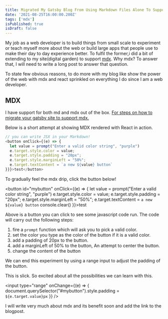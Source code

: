 ```yaml
---
title: Migrated My Gatsby Blog From Using Markdown Files Alone To Support Both Markdown(MD) and MarkdownX(MDX)
date: '2021-08-25T16:00:00.200Z'
tags: ['mdx']
isPublished: true
isDraft: false
---
```


My job as a web developer is to build things from small scale to experiment or teach myself more about the web or build large apps that people use to make their day to day experience better. To fulfil the former,i did a bit of extending to my site(digital garden) to support [mdx](https://mdxjs.com/). Why mdx? To answer that, I will need to write a long post to answer that question.

To state few obvious reasons, to do more with my blog like show the power of the web with mdx and react sprinkled on everything I do since I am a web developer.

## MDX

I have support for both md and mdx out of the box. [For steps on how to migrate your gatsby site to support mdx.](https://www.gatsbyjs.com/docs/how-to/routing/migrate-remark-to-mdx/)



Below is a short attempt at showing MDX rendered with React in action.

```js
// you can write JSX in your Markdown!
<button onClick={(e) => {
  let value = prompt("Enter a valid color string", "purple")
  e.target.style.color = value;
  e.target.style.padding = "20px";
  e.target.style.marginLeft = "50%";
  e.target.textContent = `a new ${value} button`
}}}>test</button>
```

To gradually feel the mdx drip, click the button below!

<button id="mybutton" onClick={(e) => {
  let value = prompt("Enter a valid color string", "purple")
  e.target.style.color = value;
  e.target.style.padding = "20px";
  e.target.style.marginLeft = "50%";
  e.target.textContent = `a new ${value} button`
  console.clear()
}}>test</button>

Above is a button you can click to see some javascript code run. The code will carry out the following steps:

1. fire a `prompt` function which will ask you to pick a valid color.
2. set the color you type as the color of the button if it is a valid color.
3. add a padding of 20px to the button.
4. add a marginLeft of 50% to the button, An attempt to center the button.
5. change the content of the button

We can end this experiment by using a range input to adjust the padding of the button.

This is slick. So excited about all the possibilities we can learn with this.

<input type="range" onChange={(e) => {
  document.querySelector("#mybutton").style.padding = `${e.target.value}px`
}} />

I will write very much about mdx and its benefit soon and add the link to the blogpost.
